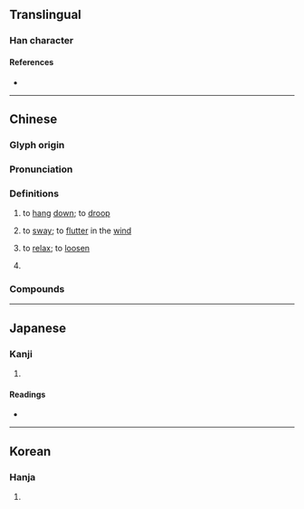 {{also|亸}}
{{character info/new}}
==Translingual==

===Han character===
{{Han char|rn=30|rad=口|as=17|sn=20|four=06446|canj=YDRRJ|ids=⿰享單}}

====References====
* {{Han ref|kx=0214.030|dkj=04585|dj=0436.300|hdz=10704.120|uh=56B2|ud=22194|bh=F3FE|bd=62462}}

----

==Chinese==
{{zh-forms|s=亸}}

===Glyph origin===
{{Han etym}}

===Pronunciation===
{{zh-pron
|m=duǒ
|c=do2
|mn=tò
|mc=y
|oc=y
|ma=
|cat=v
}}

===Definitions===
{{zh-hanzi}}

# {{lb|zh|literary}} to [[hang]] [[down]]; to [[droop]]
# {{lb|zh|literary}} to [[sway]]; to [[flutter]] in the [[wind]]
# {{lb|zh|literary}} to [[relax]]; to [[loosen]]
# {{lb|zh|literary}} {{zh-alt-form|躲|to [[hide]]; to [[conceal]] oneself}}

===Compounds===
{{zh-der|嚲懶|嚲鞚|步嚲|拋嚲|柳嚲鶯嬌}}

----

==Japanese==

===Kanji===
{{ja-kanji|grade=|rs=口17}}

# {{rfdef|ja|sort=口17}}

====Readings====
* {{ja-readings|on=[[た]] (ta)|kun=}}

----

==Korean==

===Hanja===
{{ko-hanja|hangeul=타|rv=ta|mr=t'a}}

# {{rfdef|ko|sort=口17}}